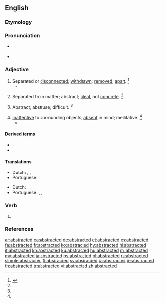 ==English==

===Etymology===
{{suffix|abstract|ed|lang=en}}

===Pronunciation===
* {{a|RP}} {{IPA|/əb.ˈstɹæk.tɪd/|lang=en}}
* {{a|US}} {{IPA|/əb.ˈstɹæk.tɪd/|/æb.ˈstɹæk.tɪd/|lang=en}}

===Adjective===
{{en-adj}}

# Separated or [[disconnected]]; [[withdrawn]]; [[remove]]d; [[apart]]. {{defdate|First attested in the mid 16<sup>th</sup> century.}}<ref name=SOED>{{R:SOED5|page=10}}</ref>
#* {{quote-book|passage=The evil '''abstracted''' stood from his own evil.|author=Milton}}
# {{lb|en|now|rare}} Separated from matter; abstract; [[ideal]], not [[concrete]]. {{defdate|First attested in the early 17<sup>th</sup> century.}}<ref name=SOED/>
# {{lb|en|now|rare}} [[abstract|Abstract]]; [[abstruse]]; difficult. {{defdate|First attested in the early 17<sup>th</sup> century.}}<ref name=SOED/>
# [[inattentive|Inattentive]] to surrounding objects; [[absent]] in mind; meditative. {{defdate|First attested in the early 17<sup>th</sup> century.}}<ref name=SOED/>
#* {{quote-book|passage=An '''abstracted''' scholar.|author=Johnson}}

====Derived terms====
* {{l|en|abstractedly}}
* {{l|en|abstractedness}}

====Translations====
{{trans-top|separated or disconnected}}
* Dutch: {{t+|nl|absent}}, {{t+|nl|afwezig}}, {{t|nl|in gedachten verdiept}}
* Portuguese: {{t+|pt|abstraído}}
{{trans-mid}}
{{trans-bottom}}

{{trans-top|inattentive to surrounding objects}}
* Dutch: {{t+|nl|verstrooid}}
* Portuguese: {{t+|pt|abstraído}}, {{t+|pt|absorto}}, {{t+|pt|distraído}}
{{trans-mid}}
{{trans-bottom}}

===Verb===
{{head|en|verb form}}

# {{en-past of|abstract}}

===References===
<references/>

[[ar:abstracted]]
[[ca:abstracted]]
[[de:abstracted]]
[[et:abstracted]]
[[es:abstracted]]
[[fa:abstracted]]
[[fr:abstracted]]
[[ko:abstracted]]
[[hy:abstracted]]
[[hi:abstracted]]
[[it:abstracted]]
[[kn:abstracted]]
[[ku:abstracted]]
[[hu:abstracted]]
[[ml:abstracted]]
[[my:abstracted]]
[[ja:abstracted]]
[[ps:abstracted]]
[[pl:abstracted]]
[[ru:abstracted]]
[[simple:abstracted]]
[[fi:abstracted]]
[[sv:abstracted]]
[[ta:abstracted]]
[[te:abstracted]]
[[th:abstracted]]
[[tr:abstracted]]
[[vi:abstracted]]
[[zh:abstracted]]